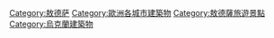 [[Category:敖德萨|Category:敖德萨]]
[[Category:歐洲各城市建築物|Category:歐洲各城市建築物]]
[[Category:敖德薩旅遊景點|Category:敖德薩旅遊景點]]
[[Category:烏克蘭建築物|Category:烏克蘭建築物]]